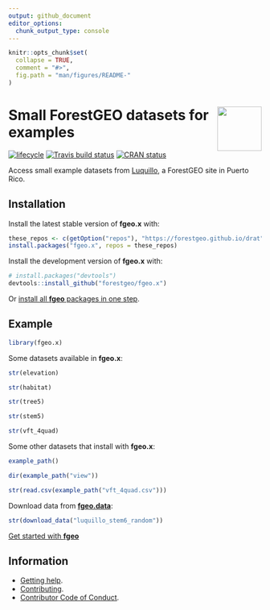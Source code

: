 ```yaml
---
output: github_document 
editor_options: 
  chunk_output_type: console
---
```

<!-- README.md is generated from README.Rmd. Please edit that file -->

```r
knitr::opts_chunk$set(
  collapse = TRUE,
  comment = "#>",
  fig.path = "man/figures/README-"
)
```

# <img src="https://i.imgur.com/vTLlhbp.png" align="right" height=88 /> Small ForestGEO datasets for examples

[![lifecycle](https://img.shields.io/badge/lifecycle-maturing-blue.svg)](https://www.tidyverse.org/lifecycle/#maturing)
[![Travis build status](https://travis-ci.org/forestgeo/fgeo.x.svg?branch=master)](https://travis-ci.org/forestgeo/fgeo.x)
[![CRAN status](https://www.r-pkg.org/badges/version/fgeo.x)](https://cran.r-project.org/package=fgeo.x)

Access small example datasets from [Luquillo](https://forestgeo.si.edu/sites/north-america/luquillo), a ForestGEO site in Puerto Rico.

## Installation

Install the latest stable version of **fgeo.x** with:

```R
these_repos <- c(getOption("repos"), "https://forestgeo.github.io/drat")
install.packages("fgeo.x", repos = these_repos)
```

Install the development version of **fgeo.x** with:

```R
# install.packages("devtools")
devtools::install_github("forestgeo/fgeo.x")
```

Or [install all **fgeo** packages in one step](https://forestgeo.github.io/fgeo/index.html#installation).

## Example

```r
library(fgeo.x)
```

Some datasets available in __fgeo.x__:

```r
str(elevation)

str(habitat)

str(tree5)

str(stem5)

str(vft_4quad)
```

Some other datasets that install with __fgeo.x__:

```r
example_path()

dir(example_path("view"))

str(read.csv(example_path("vft_4quad.csv")))
```

Download data from [__fgeo.data__](https://forestgeo.github.io/fgeo.data/):

```r
str(download_data("luquillo_stem6_random"))
```

[Get started with __fgeo__](https://forestgeo.github.io/fgeo/)

## Information

* [Getting help](SUPPORT.md).
* [Contributing](CONTRIBUTING.md).
* [Contributor Code of Conduct](CODE_OF_CONDUCT.md).


